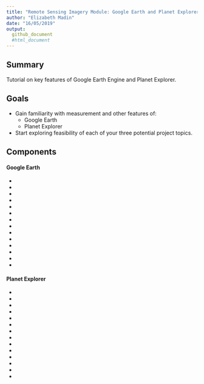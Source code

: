 ```yaml
---
title: "Remote Sensing Imagery Module: Google Earth and Planet Explorer Tutorial"
author: "Elizabeth Madin"
date: "16/05/2019"
output: 
  github_document
  #html_document
---
```


## Summary 

Tutorial on key features of Google Earth Engine and Planet Explorer. 

## Goals

* Gain familiarity with measurement and other features of:
    + Google Earth
    + Planet Explorer
* Start exploring feasibility of each of your three potential project topics.

## Components

#### Google Earth

* 
* 
* 
* 
* 
* 
* 
* 
* 
* 
* 
* 
* 
* 

#### Planet Explorer

* 
* 
* 
* 
* 
* 
* 
* 
* 
* 
* 
* 
* 
* 
